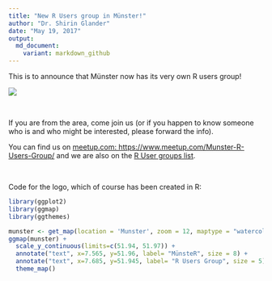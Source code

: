 ```yaml
---
title: "New R Users group in Münster!"
author: "Dr. Shirin Glander"
date: "May 19, 2017"
output:
  md_document:
    variant: markdown_github
---
```


This is to announce that Münster now has its very own R users group!

![](map.png)

<br>

If you are from the area, come join us (or if you happen to know someone who is and who might be interested, please forward the info).

You can find us on [meetup.com: https://www.meetup.com/Munster-R-Users-Group/](https://www.meetup.com/Munster-R-Users-Group/) and we are also on the [R User groups list](https://jumpingrivers.github.io/meetingsR/r-user-groups.html).

<br>

Code for the logo, which of course has been created in R:

```r
library(ggplot2)
library(ggmap)
library(ggthemes)

munster <- get_map(location = 'Munster', zoom = 12, maptype = "watercolor")
ggmap(munster) +
  scale_y_continuous(limits=c(51.94, 51.97)) +
  annotate("text", x=7.565, y=51.96, label= "MünsteR", size = 8) +
  annotate("text", x=7.685, y=51.945, label= "R Users Group", size = 5) +
  theme_map()
```
